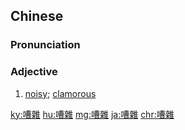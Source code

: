 {{also|嘈杂}}
==Chinese==
{{zh-forms|s=嘈杂}}

===Pronunciation===
{{zh-pron
|m=cáozá
|cat=a
}}

===Adjective===
{{zh-adj}}

# [[noisy]]; [[clamorous]]

[[ky:嘈雜]]
[[hu:嘈雜]]
[[mg:嘈雜]]
[[ja:嘈雜]]
[[chr:嘈雜]]